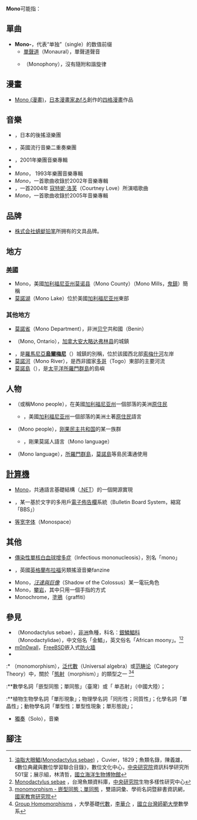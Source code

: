 {{wiktionary|mono|Mono|mono-|-mono}}
'''Mono'''可能指：
{{tocright}}

==單曲==
<!--keep to top-->
* '''Mono-'''，代表“单独”（single）的数值前缀
** [[單聲道|單聲道]]（Monaural），單聲道聲音
** {{link-en|單旋律|Monophony}}（Monophony），沒有隨附和諧旋律

==漫畫==
* [[Mono_(漫畫)|Mono (漫畫)]]，[[日本|日本]][[漫畫家|漫畫家]][[あfろ|あfろ]]創作的[[四格漫畫|四格漫畫]]作品

==音樂==
* {{link-en|Mono (日本乐队)|Mono (Japanese band)}}，日本的後搖滾樂團
* {{link-en|Mono (英国乐队)|Mono (UK band)}}，英國流行音樂二重奏樂團
* ''{{link-en|Mono (The Icarus Line专辑)|Mono (The Icarus Line album)}}''，2001年{{link-en|The Icarus Line|The Icarus Line}}樂團音樂專輯
* ''{{link-en|Mono (Shigeo Tamaru专辑)|Mono (Shigeo Tamaru album)}}''
* ''Mono''， 1993年{{link-en|Fury in the Slaughterhouse|Fury in the Slaughterhouse}}樂團音樂專輯
* ''Mono''，一首歌曲收錄於{{link-en|Paul Westerberg|Paul Westerberg}}2002年音樂專輯 ''{{link-en|Stereo (Paul Westerberg专辑)|Stereo (Paul Westerberg album)}}''
* ''{{link-en|Mono (歌曲)|Mono (song)}}''，一首2004年 [[寇特妮·洛芙|寇特妮·洛芙]]（Courtney Love）所演唱歌曲
* ''Mono''，一首歌曲收錄於2005年{{link-en|Fightstar|Fightstar}}音樂專輯 ''{{link-en|They Liked You Better When You Were Dead|They Liked You Better When You Were Dead}}''

==品牌==
* [[蜻蜓铅笔|株式会社蜻蜓铅笔]]所拥有的文具品牌。

==地方==
===[[美國|美國]]===
* Mono，美國[[加利福尼亚州|加利福尼亚州]][[莫诺县|莫诺县]]（Mono County）{{link-en|莫诺鎮|Mono Mills, California)}}（Mono Mills，[[鬼鎮|鬼鎮]]）簡稱
* [[莫諾湖|莫諾湖]]（Mono Lake）位於美國[[加利福尼亚州|加利福尼亚州]]東部

===其他地方===
* [[莫諾省|莫諾省]]（Mono Department），非洲[[贝宁|贝宁]]共和國（Benin）
* {{link-en|莫诺鎮 (安大略)|Mono, Ontario}}（Mono, Ontario），[[加拿大|加拿大]][[安大略|安大略]][[达弗林县|达弗林县]]的城鎮
* ''{{lang|ro|Monó}}''，是[[羅馬尼亞|羅馬尼亞]]'''[[烏爾梅尼|烏爾梅尼]]'''（{{lang|ro|Ulmeni, Maramureș}}）城鎮的別稱，位於該國西北部[[索梅什河|索梅什河]]左岸
* [[莫諾河|莫諾河]]（Mono River），是西非國家[[多哥|多哥]]（Togo）東部的主要河流
* [[莫諾島|莫諾島]]（{{lang-en|Mono Island}}），是[[太平洋|太平洋]][[所羅門群島|所羅門群島]]的島嶼

==人物==
* {{link-en|Mono tribe|Mono tribe}}（或稱Mono people），在美國[[加利福尼亚州|加利福尼亚州]]一個部落的美洲[[原住民|原住民]]
**{{link-en|Mono语 (加利福尼亚)}}，美國[[加利福尼亚州|加利福尼亚州]]一個部落的美洲土著[[原住民|原住民]]語言
* {{link-en|剛果莫諾人|Mono people (Congo)}}（Mono people），[[刚果民主共和国|刚果民主共和国]]的某一族群
**{{link-en|刚果莫諾语|Mono language (Congo)}}，剛果莫諾人語言（Mono language）
* {{link-en|大洋洲莫諾語|Mono language (Solomon Islands)}}（Mono language），[[所羅門群島|所羅門群島]]{{link-en|大洋洲諸語系|Oceanic language}}，[[莫諾島|莫諾島]]等島民溝通使用

==[[計算機|計算機]]==
* [[Mono|Mono]]，共通語言基礎結構（[[.NET|.NET]]）的一個開源實現
* {{link-en|单色BBS|Monochrome BBS}}，某一基於文字的多用戶[[電子佈告欄|電子佈告欄]]系統（Bulletin Board System，縮寫「BBS」）
* [[等宽字体|等宽字体]]（Monospace）

==其他==
*[[傳染性單核白血球增多症|傳染性單核白血球增多症]]（Infectious mononucleosis），別名「mono」
* {{link-en|Mono (fanzine)|Mono (fanzine)}}，英國[[英格蘭|英格蘭]][[布拉福|布拉福]]另類搖滾音樂fanzine
* Mono，''[[汪達與巨像|汪達與巨像]]''（Shadow of the Colossus）某一電玩角色
* Mono，[[攀岩|攀岩]]，其中只用一個手指的方式
* Monochrome，[[塗鴉|塗鴉]]（graffiti）

==參見==
* ''{{link-en|油脂大眼鯧|Monodactylus sebae}}''（Monodactylus sebae），[[非洲|非洲]]魚種，科名：[[銀鱗鯧科|銀鱗鯧科]]（Monodactylidae），中文俗名「金鯧」，英文俗名「African moony」。<ref>[http://catalog.digitalarchives.tw/item/00/03/35/59.html  油脂大眼鯧(Monodactylus sebae)] {{Wayback|url=http://catalog.digitalarchives.tw/item/00/03/35/59.html |date=20190217070136 }}，Cuvier，1829；魚類名錄，陳義雄，《數位典藏與數位學習聯合目錄》，數位文化中心，[[中央研究院|中央研究院]]資訊科學研究所501室；展示組，林清哲，[[國立海洋生物博物館|國立海洋生物博物館]]</ref><ref>[http://fishdb.sinica.edu.tw/chi/importpic.php?id=M14   Monodactylus sebae] {{Wayback|url=http://fishdb.sinica.edu.tw/chi/importpic.php?id=M14 |date=20131021054252 }}，台灣魚類資料庫，[[中央研究院|中央研究院]]生物多樣性研究中心</ref>
* [[m0n0wall|m0n0wall]]，[[FreeBSD|FreeBSD]]嵌入式[[防火牆|防火牆]]
* {{intitle|en:Mono}}
:* {{link-en|單同態 (數學)|monomorphism}}（monomorphism），[[泛代數|泛代數]]（Universal algebra）或[[范畴论|范畴论]]（Category Theory）中，關於「[[態射|態射]]（morphism）」的類型之一 <ref>[http://terms.naer.edu.tw/detail/1259076/  monomorphism - 嵌型同態；單同態] {{Wayback|url=http://terms.naer.edu.tw/detail/1259076/ |date=20131020121936 }}，雙語詞彙、學術名詞暨辭書資訊網，[[國家教育研究院|國家教育研究院]]</ref><ref>[http://math.ntnu.edu.tw/~li/algebra-html/node14.html  Group Homomorphisms] {{Wayback|url=http://math.ntnu.edu.tw/~li/algebra-html/node14.html |date=20200129134542 }}，大學基礎[[代數|代數]]，[http://math.ntnu.edu.tw/~li/algebra-html/  李華介] {{Wayback|url=http://math.ntnu.edu.tw/~li/algebra-html/ |date=20200912002232 }}，[[國立台灣師範大學|國立台灣師範大學]]數學系</ref>
:**數學名詞「嵌型同態；單同態」（臺灣）或「 单态射」（中國大陸）；
:**植物生物學名詞「單形現象」；物理學名詞「同形性；同質性」；化學名詞「單晶性」；動物學名詞「單型性；單型性現象；單形態說」；
* [[獨奏|獨奏]]（Solo），音樂

==腳注==
{{reflist}}

{{disambig|Mono|Cat=非中文名称消歧义}}